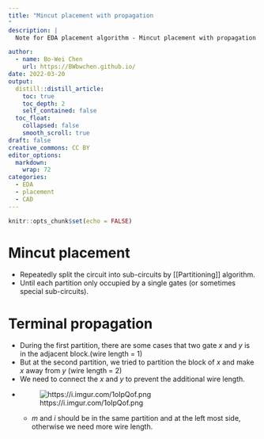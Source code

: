 ```yaml
---
title: "Mincut placement with propagation
"
description: |
  Note for EDA placement algorithm - Mincut placement with propagation

author:
  - name: Bo-Wei Chen
    url: https://BWbwchen.github.io/
date: 2022-03-20
output:
  distill::distill_article:
    toc: true
    toc_depth: 2
    self_contained: false
  toc_float: 
    collapsed: false
    smooth_scroll: true
draft: false
creative_commons: CC BY
editor_options: 
  markdown: 
    wrap: 72
categories:
  - EDA
  - placement
  - CAD
---
```



```r
knitr::opts_chunk$set(echo = FALSE)
```

# Mincut placement
- Repeatedly split the circuit into sub-circuits by [[Partitioning]] algorithm.
- Until each partition only occupied by a single gates (or sometimes special sub-circuits).

# Terminal propagation
- During the first partition, there are some cases that two gate $x$ and $y$ is in the adjacent block.(wire length = 1)
- But at the second partition, we tried to partition the block of $x$ and make $x$ away from $y$ (wire length = 2)
- We need to connect the $x$ and $y$ to prevent the additional wire length.
- ![https://i.imgur.com/1oIpQof.png](https://i.imgur.com/1oIpQof.png)
	- $m$ and $i$ should be in the same partition and at the left most side, otherwise we need more wire length.
